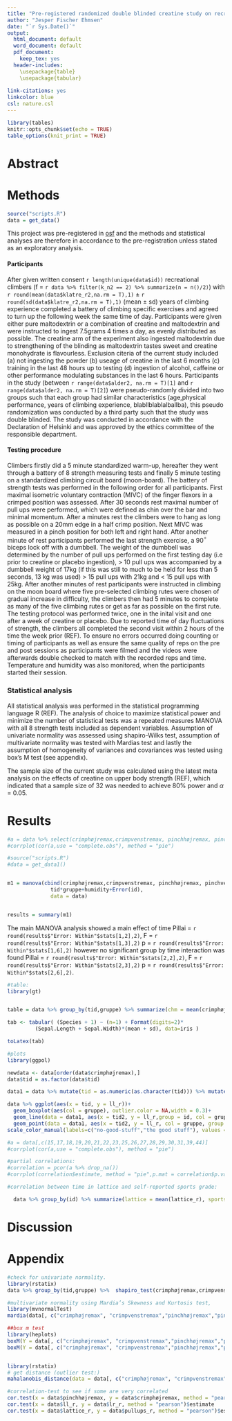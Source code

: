 ```yaml
---
title: "Pre-registered randomized double blinded creatine study on recreational climbers"
author: "Jesper Fischer Ehmsen"
date: "`r Sys.Date()`"
output:
  html_document: default
  word_document: default
  pdf_document:
    keep_tex: yes
  header-includes:
    \usepackage{table}
    \usepackage{tabular}   
  
link-citations: yes
linkcolor: blue
csl: nature.csl
---
```


```r
library(tables)
knitr::opts_chunk$set(echo = TRUE)
table_options(knit_print = TRUE)
```


Abstract
===============================================================================






Methods
===============================================================================


```r
source("scripts.R")
data = get_data()
```

This project was pre-registered in [osf](https://osf.io/3vf6x) and the methods and statistical analyses are therefore in accordance to the pre-registration unless stated as an exploratory analysis.

#### **Participants**
After given written consent `r length(unique(data$id))` recreational climbers (f = `r data %>% filter(k_n2 == 2) %>% summarize(n = n()/2)`) with `r round(mean(data$klatre_r2,na.rm = T),1)` $\pm$ `r round(sd(data$klatre_r2,na.rm = T),1)` (mean $\pm$ sd) years of climbing experience completed a battery of climbing specific exercises and agreed to turn up the following week the same time of day. Participants were given either pure maltodextrin or a combination of creatine and maltodextrin and were instructed to ingest 7.5grams 4 times a day, as evenly distributed as possible. The creatine arm of the experiment also ingested maltodextrin due to strengthening of the blinding as maltodextrin tastes sweet and creatine monohydrate is flavourless. Exclusion citeria of the current study included (a) not ingesting the powder (b) useage of creatine in the last 6 months (c) training in the last 48 hours up to testing (d) ingestion of alcohol, caffeine or other performance modulating substances in the last 6 hours. Participants in the study (between `r range(data$alder2, na.rm = T)[1]` and `r range(data$alder2, na.rm = T)[2]`) were pseudo-randomly divided into two groups such that each group had similar characteristics (age,physical performance, years of climbing experience, blabllblablalballba), this pseudo randomization was conducted by a third party such that the study was double blinded. The study was conducted in accordance with the Declaration of Helsinki and was approved by the ethics committee of the responsible department.

#### **Testing procedure**

Climbers firstly did a 5 minute standardized warm-up, hereafter they went through a battery of 8 strength measuring tests and finally 5 minute testing on a standardized climbing circuit board (moon-board). The battery of strength tests was performed in the following order for all participants. First maximal isometric voluntary contraction (MIVC) of the finger flexors in a crimped position was assessed. After 30 seconds rest maximal number of pull ups were performed, which were defined as chin over the bar and minimal momentum. After a minutes rest the climbers were to hang as long as possible on a 20mm edge in a half crimp position. Next MIVC was measured in a pinch position for both left and right hand. After another minute of rest participants performed the last strength exercise, a 90$^{\circ}$ biceps lock off with a dumbbell. The weight of the dumbbell was determined by the number of pull ups performed on the first testing day (i.e prior to creatine or placebo ingestion), > 10 pull ups was accompanied by a dumbbell weight of 17kg (if this was still to much to be held for less than 5 seconds, 13 kg was used) > 15 pull ups with 21kg and < 15 pull ups with 25kg. After another minutes of rest participants were instructed in climbing on the moon board where five pre-selected climbing rutes were chosen of gradual increase in difficulty, the climbers then had 5 minutes to complete as many of the five climbing rutes or get as far as possible on the first rute.
The testing protocol was performed twice, one in the inital visit and one after a week of creatine or placebo. Due to reported time of day fluctuations of strength, the climbers all completed the second visit within 2 hours of the time the week prior (REF).
To ensure no errors occurred doing counting or timing of participants as well as ensure the same quality of reps on the pre and post sessions as participants were filmed and the videos were afterwards double checked to match with the recorded reps and time. Temperature and humidity was also monitored, when the participants started their session. 


### **Statistical analysis**
All statistical analysis was performed in the statistical programming language R (REF). The analysis of choice to maximize statistical power and minimize the number of statistical tests was a repeated measures MANOVA with all 8 strength tests included as dependent variables. Assumption of univariate normality was assessed using shapiro-Wilks test, assumption of multivariate normality was tested with Mardias test and lastly the assumption of homogeneity of variances and covariances was tested using box's M test (see appendix). 



The sample size of the current study was calculated using the latest meta analysis on the effects of creatine on upper body strength (REF), which indicated that a sample size of 32 was needed to achieve 80% power and $\alpha$ = 0.05.


Results
===============================================================================


```r
#a = data %>% select(crimphøjremax,crimpvenstremax, pinchhøjremax, pinchvenstremax,pullups_r,lattice_r,ll_r,lr_r)
#corrplot(cor(a,use = "complete.obs"), method = "pie")
```



```r
#source("scripts.R")
#data = get_data1()


m1 = manova(cbind(crimphøjremax,crimpvenstremax, pinchhøjremax, pinchvenstremax,pullups_r,lattice_r,ll_r,lr_r) ~ 
              tid*gruppe+humidity+Error(id),
              data = data)


results = summary(m1)
```

The main MANOVA analysis showed a main effect of time Pillai = `r round(results$"Error: Within"$stats[1,2],2)`, F = `r round(results$"Error: Within"$stats[1,3],2)` p = `r round(results$"Error: Within"$stats[1,6],2)` however no significant group by time interaction was found Pillai = `r round(results$"Error: Within"$stats[2,2],2)`, F = `r round(results$"Error: Within"$stats[2,3],2)` p = `r round(results$"Error: Within"$stats[2,6],2)`.



```r
#table:
library(gt)


table = data %>% group_by(tid,gruppe) %>% summarize(chm = mean(crimphøjremax), chm_sd = sd(crimphøjremax), vcm = mean(crimpvenstremax, na.rm =T), vcm_sd = sd(crimpvenstremax, na.rm =T))

```





```r

tab <- tabular( (Species + 1) ~ (n=1) + Format(digits=2)*
         (Sepal.Length + Sepal.Width)*(mean + sd), data=iris )

toLatex(tab)

```




```r
#plots
library(ggpol)

newdata <- data[order(data$crimphøjremax),]
data$tid = as.factor(data$tid)

data1 = data %>% mutate(tid = as.numeric(as.character(tid))) %>% mutate(tid2 = ifelse(data$tid == 1, a<-1.25, b<-1.75))

data %>% ggplot(aes(x = tid, y = ll_r))+ 
  geom_boxplot(aes(col = gruppe), outlier.color = NA,width = 0.3)+
  geom_line(data = data1, aes(x = tid2, y = ll_r,group = id, col = gruppe),position=position_dodge(0.1), size = 1.1)+
  geom_point(data = data1, aes(x = tid2, y = ll_r, col = gruppe, group = id), position = position_dodge(0.1), size = 2)+
scale_color_manual(labels=c("no-good-stuff","the good stuff"), values = c("#a9a9a9","#000000"))+scale_x_discrete(" ", breaks = c(1,2), labels = c("pre","post"))+ggtitle("group by time of the good stuff in lock-off on left arm")+ylab("Time (s)")+ theme(plot.title = element_text(hjust = 0.5))#+facet_wrap(~kod, labeller = as_labeller(c("0" = "Ingen kød","1" = "Kød!")))


```



```r
#a = data[,c(15,17,18,19,20,21,22,23,25,26,27,28,29,30,31,39,44)]
#corrplot(cor(a,use = "complete.obs"), method = "pie")

#partial correlations:
#correlation = pcor(a %>% drop_na())
#corrplot(correlation$estimate, method = "pie",p.mat = correlation$p.value, sig.level = 0.05)
```


```r
#correlation between time in lattice and self-reported sports grade:

  data %>% group_by(id) %>% summarize(lattice = mean(lattice_r), sportsgrade = mean(sport_grad)) %>%  ggplot(aes(y = sportsgrade, x = lattice))+geom_point()+geom_smooth(method = "lm")+theme_classic()+ylab("self reported sports grade")+xlab("Time hung in lattice (s)")

```





Discussion
===============================================================================







Appendix
================================
```r

#check for univariate normality.
library(rstatix)
data %>% group_by(tid,gruppe) %>%  shapiro_test(crimphøjremax,crimpvenstremax, pinchhøjremax, pinchvenstremax,pullups_r,lattice_r,ll_r,lr_r)

#multivariate normality using Mardia’s Skewness and Kurtosis test,
library(mvnormalTest)
mardia(data[, c("crimphøjremax", "crimpvenstremax","pinchhøjremax","pinchvenstremax","pullups_r","lattice_r","ll_r","lr_r")])$mv.test

##box m test
library(heplots)
boxM(Y = data[, c("crimphøjremax", "crimpvenstremax","pinchhøjremax","pinchvenstremax","pullups_r","lattice_r","ll_r","lr_r")], group = data$tid)
boxM(Y = data[, c("crimphøjremax", "crimpvenstremax","pinchhøjremax","pinchvenstremax","pullups_r","lattice_r","ll_r","lr_r")], group = data$gruppe)


library(rstatix)
# get distance (outlier test:)
mahalanobis_distance(data = data[, c("crimphøjremax", "crimpvenstremax","pinchhøjremax","pinchvenstremax","pullups_r","lattice_r","ll_r","lr_r")])$is.outlier

#correlation-test to see if some are very correlated
cor.test(x = data$pinchhøjremax, y = data$crimphøjremax, method = "pearson")$estimate
cor.test(x = data$ll_r, y = data$lr_r, method = "pearson")$estimate
cor.test(x = data$lattice_r, y = data$pullups_r, method = "pearson")$estimate
```

